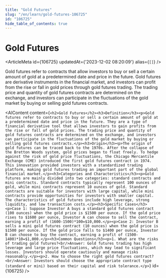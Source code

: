 ```yaml
---
title: "Gold Futures"
slug: "/en/learn/gold-futures-106725"
id: "106725"
hide_table_of_contents: true
---
```



# Gold Futures

<ArticleMeta id={106725} updatedAt={'2023-12-02 08:20:09'} alias={`[]`} />
<div className='border-solid border-b border-t-0 my-4 border-[var(--ifm-color-gray-300)]' />

Gold futures refer to contracts that allow investors to buy or sell a certain amount of gold at a predetermined date and price in the future. Gold futures are derivative instruments in the financial market, and investors can profit from the rise or fall in gold prices through gold futures trading. The trading price and quantity of gold futures contracts are determined on the exchange, and investors can participate in the fluctuations of the gold market by buying or selling gold futures contracts.

<AIContent content={`<h2>Gold Futures</h2><h3>Definition</h3><p>Gold futures refer to contracts to buy or sell a certain amount of gold at a predetermined date and price in the future. They are a type of financial derivative tool that allows investors to gain profits from the rise or fall of gold prices. The trading price and quantity of gold futures contracts are determined on the exchange, and investors can participate in the fluctuations of the gold market by buying or selling gold futures contracts.</p><h3>Origin</h3><p>The origin of gold futures can be traced back to the 1970s. After the collapse of the Bretton Woods system, gold prices began to float freely. To hedge against the risk of gold price fluctuations, the Chicago Mercantile Exchange (CME) introduced the first gold futures contract in 1974. This innovation provided investors with a standardized trading platform, making gold futures trading an important part of the global financial market.</p><h3>Categories and Characteristics</h3><p>Gold futures are mainly divided into two categories: standard contracts and mini contracts. Standard contracts typically represent 100 ounces of gold, while mini contracts represent 10 ounces of gold. Standard contracts are suitable for investors with large capital, while mini contracts provide opportunities for investors with smaller capital. The characteristics of gold futures include high leverage, strong liquidity, and low transaction costs.</p><h3>Specific Cases</h3><p>Case 1: Suppose Investor A buys a standard gold futures contract (100 ounces) when the gold price is $1500 per ounce. If the gold price rises to $1600 per ounce, Investor A can choose to sell the contract, earning a profit of (1600-1500)*100=$10,000.</p><p>Case 2: Investor B sells a mini gold futures contract (10 ounces) when the gold price is $1500 per ounce. If the gold price falls to $1400 per ounce, Investor B can choose to buy the contract, earning a profit of (1500-1400)*10=$1,000.</p><h3>Common Questions</h3><p>1. What are the risks of trading gold futures?<br/>Answer: Gold futures trading has high leverage and large price fluctuations, which may lead to significant losses. Investors should operate cautiously and manage risks reasonably.</p><p>2. How to choose the right gold futures contract?<br/>Answer: Investors should choose the appropriate contract type (standard or mini) based on their capital and risk tolerance.</p>`} id={106725} />
